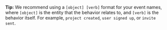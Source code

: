 **Tip:** We recommend using a `[object] [verb]` format for your event names, where `[object]` is the entity that the behavior relates to, and `[verb]` is the behavior itself. For example, `project created`, `user signed up`, or `invite sent`.
